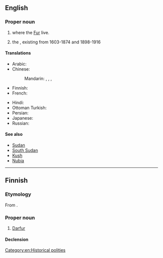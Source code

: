 ==English==
{{wikipedia}}

===Proper noun===
{{en-proper noun}}

# {{place|en|region|in western|c/Sudan}} where the [[Fur]] live.
# the {{w|Sultanate of Darfur}}, existing from 1603-1874 and 1898-1916

====Translations====
{{trans-top|region in western Sudan where the Fur live}}
* Arabic: {{t|ar|دَار فُور|f}}
* Chinese:
*: Mandarin: {{t+|cmn|達爾富爾|sc=Hani}}, {{t+|cmn|达尔富尔|tr=Dá'ěrfù'ěr|sc=Hani}}, {{t|cmn|達佛|sc=Hani}}, {{t|cmn|达佛|tr=Dáfó|sc=Hani}}
* Finnish: {{t|fi|Darfur}}
* French: {{t+|fr|Darfour|m}}
{{trans-mid}}
* Hindi: {{t|hi|दारफ़ूर}}
* Ottoman Turkish: {{t|ota|دارفور|tr=Darfur}}
* Persian: {{t|fa|دارفور|tr=dârfur}}
* Japanese: {{t|ja|ダルフール|tr=Darufūru|sc=Jpan}}
* Russian: {{t+|ru|Дарфу́р|m}}
{{trans-bottom}}

====See also====
* [[Sudan]]
* [[South Sudan]]
* [[Kush]]
* [[Nubia]]
[[Category:en:Historical polities]]

----

==Finnish==

===Etymology===
From {{der|fi|fr|Darfour}}.

===Proper noun===
{{fi-proper noun}}

# [[Darfur#English|Darfur]]

====Declension====
{{fi-decl-risti|n=sg|Darfur|||a|i=0}}